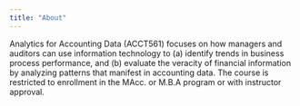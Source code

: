 ```yaml
---
title: "About"
---
```


Analytics for Accounting Data (ACCT561) focuses on how managers and auditors can use information technology to (a) identify trends in business process performance, and (b) evaluate the veracity of financial information by analyzing patterns that manifest in accounting data. The course is restricted to enrollment in the MAcc. or M.B.A program or with instructor approval.